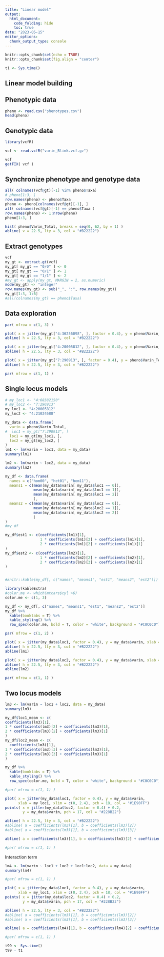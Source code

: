 ```yaml
---
title: "Linear model"
output: 
  html_document:
    code_folding: hide
    toc: true
date: "2023-05-15"
editor_options: 
  chunk_output_type: console
---
```


```r
knitr::opts_chunk$set(echo = TRUE)
knitr::opts_chunk$set(fig.align = "center")
```


```r
t1 <- Sys.time()
```


## Linear model building


\begin{equation}
y = \beta_0 + \beta_1 locus_A + \epsilon
\tag{1}
\end{equation}

\begin{equation}
y = \beta_0 + \beta_1 locus_A + \beta_2 locus_B + \epsilon
\tag{2}
\end{equation}

\begin{equation}
y = \beta_0 + \beta_1 locus_A + \beta_2 locus_B + \beta_3 locus_A:locus_B + \epsilon
\tag{3}
\end{equation}


## Phenotypic data

```r
pheno <- read.csv("phenotypes.csv")
head(pheno)
```


## Genotypic data


```r
library(vcfR)
```


```r
vcf <- read.vcfR("varin_Blink.vcf.gz")
```


```r
vcf
getFIX( vcf )
```

## Synchronize phenotype and genotype data

```r
all( colnames(vcf@gt)[-1] %in% pheno$Taxa)
# pheno[1:3, ]
row.names(pheno) <- pheno$Taxa
pheno <- pheno[colnames(vcf@gt)[-1], ]
all( colnames(vcf@gt)[-1] == pheno$Taxa )
row.names(pheno) <- 1:nrow(pheno)
pheno[1:3, ]
```


```r
hist( pheno$Varin_Total, breaks = seq(0, 62, by = 1) )
abline( v = 22.5, lty = 3, col = "#B22222")
```


## Extract genotypes


```r
vcf
my_gt <- extract.gt(vcf)
my_gt[ my_gt == "0/0" ] <- 0
my_gt[ my_gt == "0/1" ] <- 1
my_gt[ my_gt == "1/1" ] <- 2
#my_gt <- apply(my_gt, MARGIN = 2, as.numeric)
mode(my_gt) <- "integer"
row.names(my_gt) <- sub("_", ":", row.names(my_gt))
my_gt[1:3, 1:6]
#all(colnames(my_gt) == pheno$Taxa)
```



## Data exploration


```r
par( mfrow = c(1, 3) )

plot( x = jitter(my_gt["4:36256098", ], factor = 0.4), y = pheno$Varin_Total, xlab = "4:36256098")
abline( h = 22.5, lty = 3, col = "#B22222")

plot( x = jitter(my_gt["4:20005812", ], factor = 0.4), y = pheno$Varin_Total, xlab = "4:20005812")
abline( h = 22.5, lty = 3, col = "#B22222")

plot( x = jitter(my_gt["7:290913", ], factor = 0.4), y = pheno$Varin_Total, xlab = "7:290913")
abline( h = 22.5, lty = 3, col = "#B22222")

par( mfrow = c(1, 1) )
```


## Single locus models


```r
# my_loc1 <- "4:68382150"
# my_loc2 <- "7:290913"
my_loc1 <- "4:20005812"
my_loc2 <- "4:21024688"

my_data <- data.frame(
  varin = pheno$Varin_Total,
#  loc1 = my_gt["7:290913", ]
  loc1 = my_gt[my_loc1, ],
  loc2 = my_gt[my_loc2, ]
)
lm1 <- lm(varin ~ loc1, data = my_data)
summary(lm1)

lm2 <- lm(varin ~ loc2, data = my_data)
summary(lm2)

my_df <- data.frame(
  names = c("hom00", "het01", "hom11"),
  means1 = c(mean(my_data$varin[ my_data$loc1 == 0]),
             mean(my_data$varin[ my_data$loc1 == 1]),
             mean(my_data$varin[ my_data$loc1 == 2])
             ),
  means2 = c(mean(my_data$varin[ my_data$loc2 == 0]),
             mean(my_data$varin[ my_data$loc2 == 1]),
             mean(my_data$varin[ my_data$loc2 == 2])
             )
)
#my_df

my_df$est1 <- c(coefficients(lm1)[1],
                1 * coefficients(lm1)[2] + coefficients(lm1)[1],
                2 * coefficients(lm1)[2] + coefficients(lm1)[1]
)
my_df$est2 <- c(coefficients(lm2)[1],
                1 * coefficients(lm2)[2] + coefficients(lm2)[1],
                2 * coefficients(lm2)[2] + coefficients(lm2)[1]
)


#knitr::kable(my_df[, c("names", "means1", "est1", "means2", "est2")])

library(kableExtra)
#color.me <- which(mtcars$cyl >6)
color.me <- c(1, 3)

my_df <- my_df[, c("names", "means1", "est1", "means2", "est2")] 
my_df %>% 
  kable(booktabs = T) %>%
  kable_styling() %>%
  row_spec(color.me, bold = T, color = "white", background = "#C0C0C0")

```


```r
par( mfrow = c(1, 2) )

plot( x = jitter(my_data$loc1, factor = 0.4), y = my_data$varin, xlab = my_loc1)
abline( h = 22.5, lty = 3, col = "#B22222")
abline(lm1)

plot( x = jitter(my_data$loc2, factor = 0.4), y = my_data$varin, xlab = my_loc2)
abline( h = 22.5, lty = 3, col = "#B22222")
abline(lm2)

par( mfrow = c(1, 1) )
```


## Two locus models


```r
lm3 <- lm(varin ~ loc1 + loc2, data = my_data)
summary(lm3)

my_df$loc1_mean <- c(
coefficients(lm3)[1],
1 * coefficients(lm3)[2] + coefficients(lm3)[1],
2 * coefficients(lm3)[2] + coefficients(lm3)[1]
)
my_df$loc2_mean <- c(
  coefficients(lm3)[1],
1 * coefficients(lm3)[3] + coefficients(lm3)[1],
2 * coefficients(lm3)[3] + coefficients(lm3)[1]
)

my_df %>% 
  kable(booktabs = T) %>%
  kable_styling() %>%
  row_spec(color.me, bold = T, color = "white", background = "#C0C0C0")
```


```r
#par( mfrow = c(1, 1) )

plot( x = jitter(my_data$loc1, factor = 0.4), y = my_data$varin,
      xlab = my_loc1, xlim = c(0, 2.4), pch = 18, col = "#1E90FF")
points( x = jitter(my_data$loc2, factor = 0.4) + 0.2, 
        y = my_data$varin, pch = 17, col = "#228B22")

abline( h = 22.5, lty = 3, col = "#B22222")
#abline( a = coefficients(lm3)[1], b = coefficients(lm3)[2])
#abline( a = coefficients(lm3)[1], b = coefficients(lm3)[3])

abline( a = coefficients(lm3)[1], b = coefficients(lm3)[2] + coefficients(lm3)[3])

#par( mfrow = c(1, 1) )
```


Interaction term


```r
lm4 <- lm(varin ~ loc1 + loc2 + loc1:loc2, data = my_data)
summary(lm4)
```



```r
#par( mfrow = c(1, 1) )

plot( x = jitter(my_data$loc1, factor = 0.4), y = my_data$varin,
      xlab = my_loc1, xlim = c(0, 2.4), pch = 18, col = "#1E90FF")
points( x = jitter(my_data$loc2, factor = 0.4) + 0.2, 
        y = my_data$varin, pch = 17, col = "#228B22")

abline( h = 22.5, lty = 3, col = "#B22222")
#abline( a = coefficients(lm3)[1], b = coefficients(lm3)[2])
#abline( a = coefficients(lm3)[1], b = coefficients(lm3)[3])

abline( a = coefficients(lm4)[1], b = coefficients(lm4)[2] + coefficients(lm4)[3] + coefficients(lm4)[4])

#par( mfrow = c(1, 1) )
```




```r
t99 <- Sys.time()
t99 - t1
```



